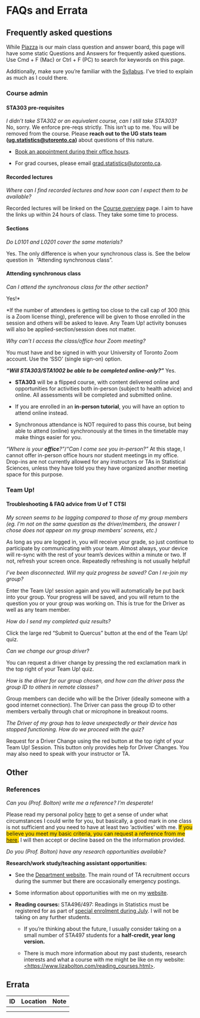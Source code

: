 # FAQs and Errata

## Frequently asked questions

While [Piazza](%60r%20piazza%60) is our main class question and answer board, this page will have some static Questions and Answers for frequently asked questions. Use Cmd + F (Mac) or Ctrl + F (PC) to search for keywords on this page.

Additionally, make sure you're familiar with the [Syllabus](#syllabus). I've tried to explain as much as I could there.

### Course admin

#### STA303 pre-requisites {#prereq-faq}

*I didn't take STA302 or an equivalent course, can I still take STA303?*\
No, sorry. We enforce pre-reqs strictly. This isn't up to me. You will be removed from the course. Please **reach out to the UG stats team ([ug.statistics\@utoronto.ca](ug.statistics@utoronto.ca))** about questions of this nature.

-   [Book an appointment during their office hours](https://outlook.office365.com/owa/calendar/DepartmentofStatisticalSciencesUndergraduate@utoronto.onmicrosoft.com/bookings/ "https://outlook.office365.com/owa/calendar/DepartmentofStatisticalSciencesUndergraduate@utoronto.onmicrosoft.com/bookings/").

-   For grad courses, please email [grad.statistics\@utoronto.ca](mailto:grad.statistics@utoronto.ca).

#### Recorded lectures

*Where can I find recorded lectures and how soon can I expect them to be available?*

Recorded lectures will be linked on the [Course overview](https://q.utoronto.ca/courses/204826/pages/course-overview "Course overview") page. I aim to have the links up within 24 hours of class. They take some time to process.

#### Sections

*Do L0101 and L0201 cover the same materials?*

Yes. The only difference is when your synchronous class is. See the below question in  "Attending synchronous class".

#### Attending synchronous class

*Can I attend the synchronous class for the other section?*

Yes!\*

\*If the number of attendees is getting too close to the call cap of 300 (this is a Zoom license thing), preference will be given to those enrolled in the session and others will be asked to leave. Any Team Up! activity bonuses will also be applied-section/session does not matter.

*Why can't I access the class/office hour Zoom meeting?*

You must have and be signed in with your University of Toronto Zoom account. Use the 'SSO' (single sign-on) option.

***"**Will STA303/STA1002 be able to be **completed online-only?"*** Yes.

-   **STA303** will be a flipped course, with content delivered online and opportunities for activities both in-person (subject to health advice) and online. All assessments will be completed and submitted online.

-   If you are enrolled in an **in-person tutorial**, you will have an option to attend online instead.

-   Synchronous attendance is NOT required to pass this course, but being able to attend (online) synchronously at the times in the timetable may make things easier for you.

*"Where is your **office**?"*/*"Can I come see you in-person?"* At this stage, I cannot offer in-person office hours nor student meetings in my office. Drop-ins are not currently allowed for any instructors or TAs in Statistical Sciences, unless they have told you they have organized another meeting space for this purpose.

### Team Up!

#### Troubleshooting & FAQ advice from U of T CTSI

*My screen seems to be lagging compared to those of my group members (eg. I'm not on the same question as the driver/members, the answer I chose does not appear on my group members' screens, etc.)*

As long as you are logged in, you will receive your grade, so just continue to participate by communicating with your team. Almost always, your device will re-sync with the rest of your team's devices within a minute or two. If not, refresh your screen once. Repeatedly refreshing is not usually helpful!

*I've been disconnected. Will my quiz progress be saved? Can I re-join my group?*

Enter the Team Up! session again and you will automatically be put back into your group. Your progress will be saved, and you will return to the question you or your group was working on. This is true for the Driver as well as any team member.

*How do I send my completed quiz results?*

Click the large red "Submit to Quercus" button at the end of the Team Up! quiz.

*Can we change our group driver?*

You can request a driver change by pressing the red exclamation mark in the top right of your Team Up! quiz.

*How is the driver for our group chosen, and how can the driver pass the group ID to others in remote classes?*

Group members can decide who will be the Driver (ideally someone with a good internet connection). The Driver can pass the group ID to other members verbally through chat or microphone in breakout rooms.

*The Driver of my group has to leave unexpectedly or their device has stopped functioning. How do we proceed with the quiz?*

Request for a Driver Change using the red button at the top right of your Team Up! Session. This button only provides help for Driver Changes. You may also need to speak with your instructor or TA.

## Other

### References

*Can you (Prof. Bolton) write me a reference? I'm desperate!*

Please read my personal policy [here](https://www.lizabolton.com/references.html) to get a sense of under what circumstances I could write for you, but basically, a good mark in one class is not sufficient and you need to have at least two 'activities' with me. [If you believe you meet my basic criteria, you can request a reference from me [here](https://forms.office.com/r/XHqjGXjCru).]{style="background-color: #FFD700"} I will then accept or decline based on the the information provided.

*Do you (Prof. Bolton) have any research opportunities available?*

**Research/work study/teaching assistant opportunities:**

-   See the [Department website](https://www.statistics.utoronto.ca/employment-opportunities/cupe-positions-unit-1 "https://www.statistics.utoronto.ca/employment-opportunities/cupe-positions-unit-1"). The main round of TA recruitment occurs during the summer but there are occasionally emergency postings.

-   Some information about opportunities with me on my [website](https://www.lizabolton.com/opportunities.html).

-   **Reading courses:** STA496/497: Readings in Statistics must be registered for as part of [special enrolment during July](https://utoronto.sharepoint.com/sites/ArtSci-STA/Undergrad/SitePages/Special-Enrolment-Courses--STA490Y1,-STA492H1-and-STA496H1-STA497H1.aspx "https://utoronto.sharepoint.com/sites/ArtSci-STA/Undergrad/SitePages/Special-Enrolment-Courses--STA490Y1,-STA492H1-and-STA496H1-STA497H1.aspx"). I will not be taking on any further students.

    -   If you're thinking about the future, I usually consider taking on a small number of STA497 students for a **half-credit, year long version.**

    -   There is much more information about my past students, research interests and what a course with me might be like on my website: [\<https://www.lizabolton.com/reading_courses.html\>](https://www.lizabolton.com/reading_courses.html){.uri}.

## Errata

| ID  | Location | Note |
|-----|----------|------|
|     |          |      |
|     |          |      |
